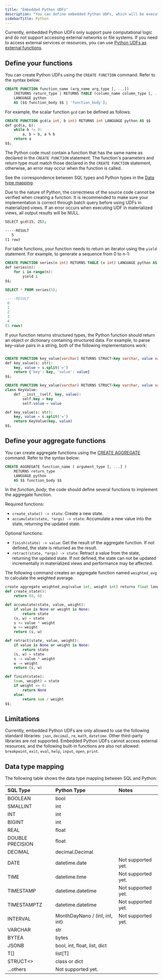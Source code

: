 ```yaml
---
title: "Embedded Python UDFs"
description: "You can define embedded Python UDFs, which will be executed in an embedded Python interpreter within RisingWave. The Python code is directly included within the [CREATE FUNCTION](/sql/commands/sql-create-function) statement."
sidebarTitle: Python
---
```


Currently, embedded Python UDFs only support pure computational logic and do not support accessing external networks or file systems. If you need to access external services or resources, you can use [Python UDFs as external functions](/sql/udfs/use-udfs-in-python).

## Define your functions
You can create Python UDFs using the `CREATE FUNCTION` command. Refer to the syntax below:

```sql
CREATE FUNCTION function_name (arg_name arg_type [, ...])
    [RETURNS return_type | RETURNS TABLE (column_name column_type [, ...])]
    LANGUAGE python
    AS [$$ function_body $$ | 'function_body'];
```

For example, the scalar function `gcd` can be defined as follows:

```sql Create function
CREATE FUNCTION gcd(a int, b int) RETURNS int LANGUAGE python AS $$
def gcd(a, b):
    while b != 0:
        a, b = b, a % b
    return a
$$;
```

The Python code must contain a function that has the same name as declared in the `CREATE FUNCTION` statement. The function's parameters and return type must match those declared in the `CREATE FUNCTION` statement, otherwise, an error may occur when the function is called.

See the correspondence between SQL types and Python types in the [Data type mapping](/sql/udfs/embedded-python-udfs#data-type-mapping).

<Note>
Due to the nature of Python, the correctness of the source code cannot be verified when creating a function. It is recommended to make sure your implementation is correct through batch query before using UDFs in materialized views. If an error occurs when executing UDF in materialized views, all output results will be NULL.

</Note>

```bash  Call function
SELECT gcd(15, 25);

-----RESULT
   5
(1 row)

```

For table functions, your function needs to return an iterator using the `yield` statement. For example, to generate a sequence from 0 to n-1:

```sql Create function
CREATE FUNCTION series(n int) RETURNS TABLE (x int) LANGUAGE python AS $$
def series(n):
    for i in range(n):
        yield i
$$;
```
```sql Call function
SELECT * FROM series(5);

-----RESULT
 0
 1
 2
 3
 4
(5 rows)
```

If your function returns structured types, the Python function should return an object or dictionary containing structured data. For example, to parse key-value pairs in a string, both of the following implementations work:

```sql Create function

CREATE FUNCTION key_value(varchar) RETURNS STRUCT<key varchar, value varchar> LANGUAGE python AS $$
def key_value(s: str):
    key, value = s.split('=')
    return {'key': key, 'value': value}
$$;
```

```sql Create function
CREATE FUNCTION key_value(varchar) RETURNS STRUCT<key varchar, value varchar> LANGUAGE python AS $$
class KeyValue:
    def __init__(self, key, value):
        self.key = key
        self.value = value

def key_value(s: str):
    key, value = s.split('=')
    return KeyValue(key, value)
$$;
```

## Define your aggregate functions

You can create aggregate functions using the [CREATE AGGREGATE](/sql/commands/sql-create-aggregate) command. Refer to the syntax below:

```sql
CREATE AGGREGATE function_name ( argument_type [, ...] )
    RETURNS return_type
    LANGUAGE python
    AS $$ function_body $$
```

In the _function\_body_, the code should define several functions to implement the aggregate function.

Required functions:

* `create_state() -> state`: Create a new state.
* `accumulate(state, *args) -> state`: Accumulate a new value into the state, returning the updated state.

Optional functions:

* `finish(state) -> value`: Get the result of the aggregate function. If not defined, the state is returned as the result.
* `retract(state, *args) -> state`: Retract a value from the state, returning the updated state. If not defined, the state can not be updated incrementally in materialized views and performance may be affected.

The following command creates an aggregate function named `weighted_avg` to calculate the weighted average.

```py Python UDAF
create aggregate weighted_avg(value int, weight int) returns float language python as $$
def create_state():
    return (0, 0)

def accumulate(state, value, weight):
    if value is None or weight is None:
        return state
    (s, w) = state
    s += value * weight
    w += weight
    return (s, w)

def retract(state, value, weight):
    if value is None or weight is None:
        return state
    (s, w) = state
    s -= value * weight
    w -= weight
    return (s, w)

def finish(state):
    (sum, weight) = state
    if weight == 0:
        return None
    else:
        return sum / weight
$$;
```

## Limitations

Currently, embedded Python UDFs are only allowed to use the following standard libraries: `json`, `decimal`, `re`, `math`, `datetime`. Other third-party libraries are not supported. Embedded Python UDFs cannot access external resources, and the following built-in functions are also not allowed: `breakpoint`, `exit`, `eval`, `help`, `input`, `open`, `print`.

## Data type mapping

The following table shows the data type mapping between SQL and Python:

| SQL Type         | Python Type                    | Notes              |
| :--------------- | :----------------------------- | :----------------- |
| BOOLEAN          | bool                           |                    |
| SMALLINT         | int                            |                    |
| INT              | int                            |                    |
| BIGINT           | int                            |                    |
| REAL             | float                          |                    |
| DOUBLE PRECISION | float                          |                    |
| DECIMAL          | decimal.Decimal                |                    |
| DATE             | datetime.date                  | Not supported yet. |
| TIME             | datetime.time                  | Not supported yet. |
| TIMESTAMP        | datetime.datetime              | Not supported yet. |
| TIMESTAMPTZ      | datetime.datetime              | Not supported yet. |
| INTERVAL         | MonthDayNano / (int, int, int) | Not supported yet. |
| VARCHAR          | str                            |                    |
| BYTEA            | bytes                          |                    |
| JSONB            | bool, int, float, list, dict   |                    |
| T\[\]            | list\[T\]                      |                    |
| STRUCT\<>         | class or dict                  |                    |
| ...others        | Not supported yet.             |                    |
